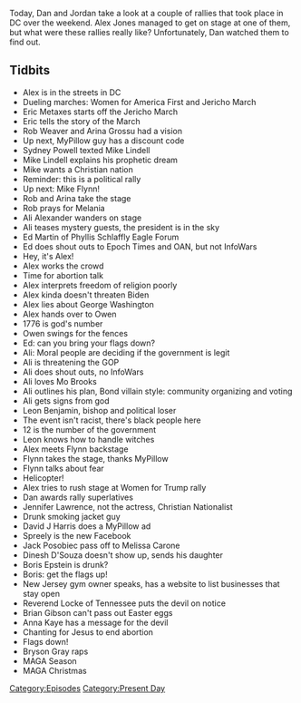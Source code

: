 {{DEFAULTSORT:
    #_EPISODE_0511:The 12/12 Rallies
}}{{Episode
    | title           = The 12/12 Rallies
    | caption         = Listen to this episode on [https://knowledgefight.libsyn.com/511-the-1212-rallies Libsyn] [https://open.spotify.com/episode/4w1VJpbOaJyNXe3xGJCREW Spotify]
    | episodeNumber   = 511
    | length          = 02:21:08
    | airDate         = December 14, 2020
    | coverageDate    = December 12, 2020
    | episodeType     = [[:Category:Present Day|Present Day]]
    | appearance      = [[Eric Metaxes]], [[Rob Weaver]], [[Arina Grossu]], [[Sydney Powell]], [[Mike Lindell]], [[Mike Flynn]], [[Ali Alexander]], [[Ed Martin]], [[Owen Shroyer]], [[Mo Brooks]], [[Leon Benjamin]], [[Jennifer Lawrence]], [[David J Harris]], [[Jack Posobiec]], [[Melissa Carone]], [[Dinesh D'Souza's daughter]], [[Boris Epstein]], [[Reverend Greg Locke]], [[Brian Gibson]], [[Anna Kaye]], [[Bryson Gray]]
    | previousEpisode = [[510: Fourth Time Is Not A Charm]]
    | nextEpisode     = [[512: December 16-17, 2020]]
}}

{{Stub}}

Today, Dan and Jordan take a look at a couple of rallies that took place in DC over the weekend. Alex Jones managed to get on stage at one of them, but what were these rallies really like? Unfortunately, Dan watched them to find out.

==Tidbits==

*Alex is in the streets in DC
*Dueling marches: Women for America First and Jericho March
*Eric Metaxes starts off the Jericho March
*Eric tells the story of the March
*Rob Weaver and Arina Grossu had a vision
*Up next, MyPillow guy has a discount code
*Sydney Powell texted Mike Lindell
*Mike Lindell explains his prophetic dream
*Mike wants a Christian nation
*Reminder: this is a political rally
*Up next: Mike Flynn!
*Rob and Arina take the stage
*Rob prays for Melania
*Ali Alexander wanders on stage
*Ali teases mystery guests, the president is in the sky
*Ed Martin of Phyllis Schlaffly Eagle Forum
*Ed does shout outs to Epoch Times and OAN, but not InfoWars
*Hey, it's Alex!
*Alex works the crowd
*Time for abortion talk
*Alex interprets freedom of religion poorly
*Alex kinda doesn't threaten Biden
*Alex lies about George Washington
*Alex hands over to Owen
*1776 is god's number
*Owen swings for the fences
*Ed: can you bring your flags down?
*Ali: Moral people are deciding if the government is legit
*Ali is threatening the GOP
*Ali does shout outs, no InfoWars
*Ali loves Mo Brooks
*Ali outlines his plan, Bond villain style: community organizing and voting
*Ali gets signs from god
*Leon Benjamin, bishop and political loser
*The event isn't racist, there's black people here
*12 is the number of the government
*Leon knows how to handle witches
*Alex meets Flynn backstage
*Flynn takes the stage, thanks MyPillow
*Flynn talks about fear
*Helicopter!
*Alex tries to rush stage at Women for Trump rally
*Dan awards rally superlatives
*Jennifer Lawrence, not the actress, Christian Nationalist
*Drunk smoking jacket guy
*David J Harris does a MyPillow ad
*Spreely is the new Facebook
*Jack Posobiec pass off to Melissa Carone
*Dinesh D'Souza doesn't show up, sends his daughter
*Boris Epstein is drunk?
*Boris: get the flags up!
*New Jersey gym owner speaks, has a website to list businesses that stay open
*Reverend Locke of Tennessee puts the devil on notice
*Brian Gibson can't pass out Easter eggs
*Anna Kaye has a message for the devil
*Chanting for Jesus to end abortion
*Flags down!
*Bryson Gray raps
*MAGA Season
*MAGA Christmas

[[Category:Episodes]]
[[Category:Present Day]]
